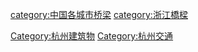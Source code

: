 [[category:中国各城市桥梁|category:中国各城市桥梁]]
[[Category:杭州建筑物|Category:杭州建筑物]]
[[Category:杭州交通|Category:杭州交通]]
[[category:浙江橋樑|category:浙江橋樑]]